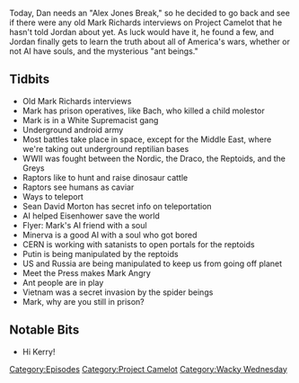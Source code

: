 {{DEFAULTSORT:
    #_EPISODE_0153:More Mark Richards Fun
}}{{Episode
    | title           = More Mark Richards Fun
    | caption         = Listen to this episode on [https://knowledgefight.libsyn.com/knowledge-fight-more-mark-richards-fun Libsyn] [https://open.spotify.com/episode/5OjwuCOkyf1bUBMTbAjXhh Spotify]
    | episodeNumber   = 153
    | length          = 01:06:03
    | airDate         = April 23, 2018
    | episodeType     = [[:Category:Project Camelot|Project Camelot]], [[:Category:Wacky Wednesday|Wacky Wednesday]]
    | appearance      = [[Kerry Cassidy]], [[Mark Richards]], [[Bach]], [[Sean David Morton]], [[Dwight D Eisenhower]], [[Flyer]], [[Minerva]], [[Vladimir Putin]]
    | oocDrop         = Britains is under control of the Black Dragon Queen
    | previousEpisode = [[152: April 18, 2018]]
    | nextEpisode     = [[154: April 23, 2018]]
}}

{{Stub}}

Today, Dan needs an "Alex Jones Break," so he decided to go back and see if there were any old Mark Richards interviews on Project Camelot that he hasn't told Jordan about yet. As luck would have it, he found a few, and Jordan finally gets to learn the truth about all of America's wars, whether or not AI have souls, and the mysterious "ant beings."

==Tidbits==

*Old Mark Richards interviews
*Mark has prison operatives, like Bach, who killed a child molestor
*Mark is in a White Supremacist gang
*Underground android army
*Most battles take place in space, except for the Middle East, where we're taking out underground reptilian bases
*WWII was fought between the Nordic, the Draco, the Reptoids, and the Greys
*Raptors like to hunt and raise dinosaur cattle
*Raptors see humans as caviar
*Ways to teleport
*Sean David Morton has secret info on teleportation
*AI helped Eisenhower save the world
*Flyer: Mark's AI friend with a soul
*Minerva is a good AI with a soul who got bored
*CERN is working with satanists to open portals for the reptoids
*Putin is being manipulated by the reptoids
*US and Russia are being manipulated to keep us from going off planet
*Meet the Press makes Mark Angry
*Ant people are in play
*Vietnam was a secret invasion by the spider beings
*Mark, why are you still in prison?

==Notable Bits==

*Hi Kerry!

[[Category:Episodes]]
[[Category:Project Camelot]]
[[Category:Wacky Wednesday]]
